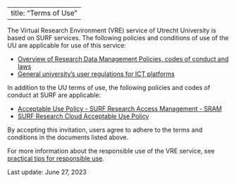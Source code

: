 
---
title: "Terms of Use"
---

The Virtual Research Environment (VRE) service of Utrecht University is based on SURF services. The following policies and conditions of use of the UU are applicable for use of this service:

- [Overview of Research Data Management Policies, codes of conduct and laws](https://www.uu.nl/en/research/research-data-management/guides/policies-codes-of-conduct-and-laws)
- [General university's user regulations for ICT platforms](https://intranet.uu.nl/en/security/information-security-policy-and-regulations)

In addition to the UU terms of use, the following policies and codes of conduct at SURF are applicable:

- [Acceptable Use Policy - SURF Research Access Management - SRAM](https://wiki.surfnet.nl/display/SRAM/Acceptable+Use+Policy)
- [SURF Research Cloud Acceptable Use Policy](https://servicedesk.surf.nl/wiki/display/WIKI/SRC+Acceptable+Use+Policy)

By accepting this invitation, users agree to adhere to the terms and conditions in the documents listed above.

For more information about the responsible use of the VRE service, see [practical tips for responsible use](responsible-use.qmd).

Last update: June 27, 2023
